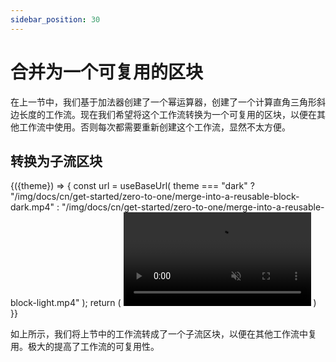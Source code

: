 ```yaml
---
sidebar_position: 30
---
```



# 合并为一个可复用的区块

在上一节中，我们基于加法器创建了一个幂运算器，创建了一个计算直角三角形斜边长度的工作流。现在我们希望将这个工作流转换为一个可复用的区块，以便在其他工作流中使用。否则每次都需要重新创建这个工作流，显然不太方便。

## 转换为子流区块

 <ThemedComponent>
  {({theme}) => {
    const url = useBaseUrl(
      theme === "dark"
        ? "/img/docs/cn/get-started/zero-to-one/merge-into-a-reusable-block-dark.mp4"
        : "/img/docs/cn/get-started/zero-to-one/merge-into-a-reusable-block-light.mp4"
    );
    return (
      <video controls muted autoPlay loop style={{ width: "100%" }}>
        <source src={url} type="video/mp4" />
      </video>
    )
  }}
</ThemedComponent>

如上所示，我们将上节中的工作流转成了一个子流区块，以便在其他工作流中复用。极大的提高了工作流的可复用性。